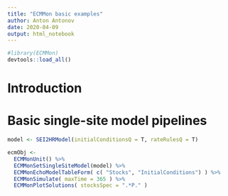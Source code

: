 ```yaml
---
title: "ECMMon basic examples"
author: Anton Antonov
date: 2020-04-09
output: html_notebook
---
```


```r
#library(ECMMon)
devtools::load_all()
```

# Introduction

# Basic single-site model pipelines

```r
model <- SEI2HRModel(initialConditionsQ = T, rateRulesQ = T)
```

```r
ecmObj <- 
  ECMMonUnit() %>% 
  ECMMonSetSingleSiteModel(model) %>% 
  ECMMonEchoModelTableForm( c( "Stocks", "InitialConditions") ) %>% 
  ECMMonSimulate( maxTime = 365 ) %>% 
  ECMMonPlotSolutions( stocksSpec = ".*P." )
```

